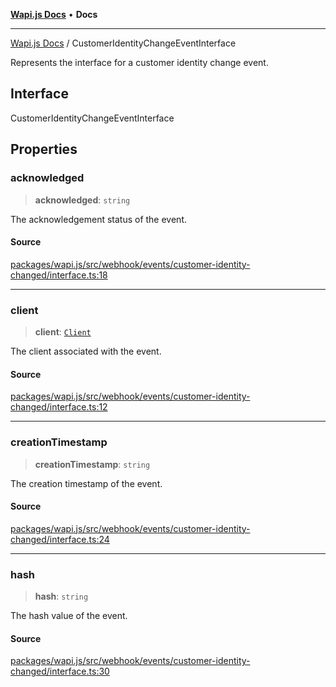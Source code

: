 [**Wapi.js Docs**](../README.mdx) • **Docs**

***

[Wapi.js Docs](../globals.mdx) / CustomerIdentityChangeEventInterface

Represents the interface for a customer identity change event.

## Interface

CustomerIdentityChangeEventInterface

## Properties

### acknowledged

> **acknowledged**: `string`

The acknowledgement status of the event.

#### Source

[packages/wapi.js/src/webhook/events/customer-identity-changed/interface.ts:18](https://github.com/sarthakjdev/wapi.js/packages/wapi.js/src/webhook/events/customer-identity-changed/interface.ts?at=55950734d72fca04a6c87f7236ee551d251cec7e#line=18)

***

### client

> **client**: [`Client`](../classes/Client.mdx)

The client associated with the event.

#### Source

[packages/wapi.js/src/webhook/events/customer-identity-changed/interface.ts:12](https://github.com/sarthakjdev/wapi.js/packages/wapi.js/src/webhook/events/customer-identity-changed/interface.ts?at=55950734d72fca04a6c87f7236ee551d251cec7e#line=12)

***

### creationTimestamp

> **creationTimestamp**: `string`

The creation timestamp of the event.

#### Source

[packages/wapi.js/src/webhook/events/customer-identity-changed/interface.ts:24](https://github.com/sarthakjdev/wapi.js/packages/wapi.js/src/webhook/events/customer-identity-changed/interface.ts?at=55950734d72fca04a6c87f7236ee551d251cec7e#line=24)

***

### hash

> **hash**: `string`

The hash value of the event.

#### Source

[packages/wapi.js/src/webhook/events/customer-identity-changed/interface.ts:30](https://github.com/sarthakjdev/wapi.js/packages/wapi.js/src/webhook/events/customer-identity-changed/interface.ts?at=55950734d72fca04a6c87f7236ee551d251cec7e#line=30)
